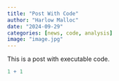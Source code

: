 ```yaml
---
title: "Post With Code"
author: "Harlow Malloc"
date: "2024-09-29"
categories: [news, code, analysis]
image: "image.jpg"
---
```


This is a post with executable code.

```r
1 + 1
```
